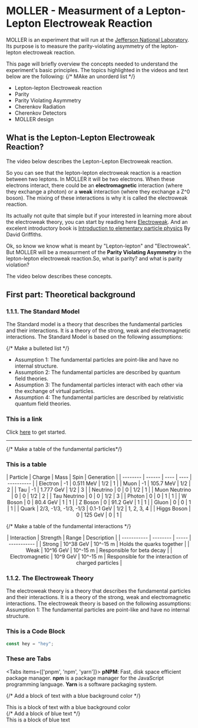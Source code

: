 

# MOLLER - Measurment of a Lepton-Lepton Electroweak Reaction 

MOLLER is an experiment that will run at the [Jefferson National Laboratory](https://www.jlab.org/). Its purpose is to measure the parity-violating 
asymmetry of the lepton-lepton electroweak reaction. 

This page will briefly overview the concepts needed to understand the experiment's basic principles. The topics highlighted in the 
videos and text below are the following:
{/* MAke an unorderd list */}

* Lepton-lepton Electroweak reaction
* Parity
* Parity Violating Asymmetry
* Cherenkov Radiation
* Cherenkov Detectors
* MOLLER design


## What is the Lepton-Lepton Electroweak Reaction?

The video below describes the Lepton-Lepton Electroweak reaction.

<div align = "center">
  <Yvideo video={{src: 'Nlp-PWTs1NY', title: 'MOLLER: Part 1'}} />
</div>

So you can see that the lepton-lepton electroweak reaction is a reaction between two leptons. In MOLLER it will be two electrons.
When these electrons interact, there could be an **electromagnetic** interaction \(where they exchange a photon\) or a **weak** interaction \(where they exchange a Z^0 boson\). 
The mixing of these interactions is why it is called the electroweak reaction. 

Its actually not quite that simple but if your interested in learning more about the electroweak theory, 
you can start by reading here [Electroweak](https://en.wikipedia.org/wiki/Electroweak_interaction). And an excelent introductory book 
is [Introduction to elementary particle physics](https://www.amazon.com/Introduction-Elementary-Particles-David-Griffiths/dp/3527406018) By David Griffiths.

Ok, so know we know what is meant by "Lepton-lepton" and "Electroweak".
But MOLLER will be a measurment of the **Parity Violating Asymmetry** in the lepton-lepton electroweak reaction.So, what is parity? and what 
is parity violation?

The video below describes these concepts.


## First part: Theoretical background

### 1.1.1. The Standard Model
The Standard model is a theory that describes the fundamental particles and their interactions. It is a theory of the strong, weak and electromagnetic interactions. The Standard Model is based on the following assumptions:

{/* Make a bulleted list */}
* Assumption 1: The fundamental particles are point-like and have no internal structure.
* Assumption 2: The fundamental particles are described by quantum field theories.
* Assumption 3: The fundamental particles interact with each other via the exchange of virtual particles.
* Assumption 4: The fundamental particles are described by relativistic quantum field theories.

### This is a link

Click [here](/docs/next/getting-started) to get started.

---

{/* Make a table of the fundamental particles*/}
### This is a table
<div align = "center">
| Particle | Charge | Mass | Spin | Generation |
| -------- | ------ | ---- | ---- | ---------- |
| Electron | -1 | 0.511 MeV | 1/2 | 1 |
| Muon | -1 | 105.7 MeV | 1/2 | 2 |
| Tau | -1 | 1.777 GeV | 1/2 | 3 |
| Neutrino | 0 | 0 | 1/2 | 1 |
| Muon Neutrino | 0 | 0 | 1/2 | 2 |
| Tau Neutrino | 0 | 0 | 1/2 | 3 |
| Photon | 0 | 0 | 1 | 1 |
| W Boson | 0 | 80.4 GeV | 1 | 1 |
| Z Boson | 0 | 91.2 GeV | 1 | 1 |
| Gluon | 0 | 0 | 1 | 1 |
| Quark | 2/3, -1/3, -1/3, -1/3 | 0.1-1 GeV | 1/2 | 1, 2, 3, 4 |
| Higgs Boson | 0 | 125 GeV | 0 | 1 |
</div>

{/* Make a table of the fundamental interactions */}
<div align = "center">
| Interaction | Strength | Range | Description |
| ----------- | -------- | ----- | ----------- |
| Strong | 10^38 GeV | 10^-15 m | Holds the quarks together |
| Weak | 10^16 GeV | 10^-15 m | Responsible for beta decay |
| Electromagnetic | 10^9 GeV | 10^-15 m | Responsible for the interaction of charged particles |
</div>



### 1.1.2. The Electroweak Theory
The electroweak theory is a theory that describes the fundamental particles and their interactions. It is a theory of the strong, weak and electromagnetic interactions. The electroweak theory is based on the following assumptions:
Assumption 1: The fundamental particles are point-like and have no internal structure.<br />

### This is a Code Block
```js filename="What haha" {3} copy
const hey = "hey";
```
 ### These are Tabs
<Tabs items={['pnpm', 'npm', 'yarn']}>
  <Tab>
    **pNPM**: Fast, disk space efficient package manager.
  </Tab>
  <Tab>
    **npm** is a package manager for the JavaScript programming language.
  </Tab>
  <Tab>
    **Yarn** is a software packaging system.
  </Tab>
</Tabs>

{/* Add a block of text with a blue background color */}
<div style={{backgroundColor: 'blue', color: 'white', padding: '1rem'}}>
  This is a block of text with a blue background color
</div>
{/* Add a block of blue text */}
<div style={{color: 'blue'}}>
  This is a block of blue text
</div>